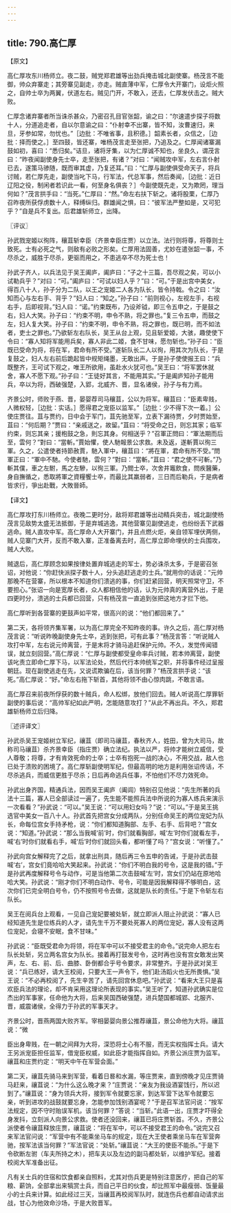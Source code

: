 ```yaml
---
---
---
```

title: 790.高仁厚
---



【原文】

高仁厚攻东川杨师立。夜二鼓，贼党郑君雄等出劲兵掩击城北副使寨。杨茂言不能御，帅众弃寨走；其旁寨见副走，亦走。贼直薄中军，仁厚令大开寨门，设炬火照之，自帅士卒为两翼，伏道左右。贼见门开，不敢入，还去，仁厚发伏击之。贼大败。

仁厚念诸弃寨者所当诛杀甚众，乃密召孔目官张韶，谕之曰：“尔速遣步探子将数十人，分道追走者，自以尔意谕之曰：“仆射幸不出寨，皆不知，汝曹速归，来旦，牙参如常，勿忧也。”［边批：不唯省事，且积德。］韶素长者，众信之，［边批：择而使之。］至四鼓，皆还寨，唯杨茂言走至张把，乃追及之。仁厚闻诸寨漏鼓如初，喜曰：“悉归矣。”诘旦，诸将牙集，以为仁厚诚不知也，坐良久，谓茂言曰：“昨夜闻副使身先士卒，走至张把，有诸？”对曰：“闻贼攻中军，左右言仆射已去，遂策马骖随，既而审其虚，乃复还耳。”曰：“仁厚与副使俱受命天子，将兵讨贼，若仁厚先走，副使当叱下马，行军法，代总军事，然后奏闻，［边批：近日辽阳之役，制闲者若识此一看，何至身名俱丧？］今副使既先走，又为欺罔，理当何如？”茂言拱手曰：“当死。”仁厚曰：“然。”命左右扶下斩之。诸将股栗，仁厚乃召昨夜所获俘虏数十人，释缚纵归。群雄闻之惧，曰：“彼军法严整如是，又可犯乎？”自是兵不复出。后君雄斩师立，出降。

〖评议〗

孙武戮宠姬以徇阵，穰苴斩幸臣（齐景幸臣庄贾）以立法。法行则将尊，将尊则士致死。士有必死之气，则敌有必败之形矣。仁厚用法固善，尤妙在遣张韶一事，不尽杀之，威胜于尽杀，更驱而用之，不患逃卒不尽为死士也！

孙武子齐人，以兵法见于吴王阖庐，阖庐曰：“子之十三篇，吾尽观之矣，可以小试勒兵乎？”对曰：“可。”阖庐曰：“可试以妇人乎？”曰：“可。”于是出宫中美女，得百八十人，孙子分为二队，以王之宠姬二人各为队长，皆令持戟。令之曰：“汝知而心与左右手、背乎？”妇人曰：“知之。”孙子曰：“前则视心，左视左手，右视右手，后即视背。”妇人曰：“诺。”约束既布，乃设斧钺，即三令五申之，于是鼓之右，妇人大笑。孙子曰：“约束不明，申令不熟，将之罪也。”复三令五申，而鼓之左，妇人复大笑。孙子曰：“约束不明，申令不熟，将之罪也，既已明，而不如法者，吏士之罪也。”乃欲斩左右队长，吴王从台上观，见且斩爱姬，大骇，趣使使下令曰：“寡人知将军能用兵矣，寡人非此二姬，食不甘味，愿勿斩也。”孙子曰：“臣既已受命为将，将在军，君命有所不受。”遂斩队长二人以徇，用其次为队长，于是复鼓之，妇人左右前后跪起皆中规矩绳墨，无敢出声。于是孙子使使报王曰：“兵既整齐，王可试下观之，唯王所欲用，虽赴水火犹可也。”吴王曰：“将军罢休就舍，寡人不愿下观。”孙子曰：“王徒好其言，不能用其实。”于是阖庐知孙子能用兵，卒以为将，西破强楚，入郢，北威齐、晋，显名诸侯，孙子与有力焉。

齐景公时，师败于燕、晋，晏婴荐司马穰苴，公以为将军。穰苴曰：“臣素卑贱，人微权轻，［边批：实话。］愿得君之宠臣以监军。”［边批：少不得下次一着。］公使庄贾往。苴与贾约，日中会于军门，苴先驰至军，立表下漏待贾，夕时贾始至，苴曰：“何后期？”贾曰：“亲戚送之，故留。”苴曰：“将受命之日，则忘其家；临军约束，则忘其亲；援枹鼓之急，則忘其身。何相送乎？”召軍正問曰：“軍法期而后至，雲何？”對曰：“當斬。”賈始懼，使人馳報景公求救。未及返，遂斬賈以徇三軍。久之，公遣使者持節赦賈，馳入軍中，穰苴曰：“將在軍，君命有所不受。”問軍正曰：“軍中不馳。今使者馳，雲何？”對曰：“當斬。”苴曰：“君之使不可斬。”乃斬其僕，車之左駙，馬之左驂，以徇三軍。乃閲士卒，次舍井竈飲食，問疾醫藥，身自撫循之，悉取將軍之資糧饗士卒，而最比其羸弱者，三日而后勒兵，于是病者皆求行，爭出赴戰，大敗晉師。

【译文】

高仁厚攻打东川杨师立。夜晚二更时分，敌将郑君雄等出动精兵突击，城北副使杨茂言见敌势太盛无法抵御，于是弃城逃逸，其他营寨见副使逃走，也纷纷丢下武器逃命。贼人直攻中军。高仁厚命人大开寨门，并且点燃火炬，亲自领军埋伏两侧，贼人见寨门大开，反而不敢入寨，正准备离去时，高仁厚立即命埋伏的士兵围攻，贼人大败。

贼退后，高仁厚顾念如果按律处置弃城逃走的军士，势必诛杀太多，于是密召张诏，对他说：“你赶快派探子数十人，分头追赶逃走的士兵。”就用你的话说：“元帅那晚不在营寨，所以根本不知道你们溃逃的事，你们赶紧回营，明天照常守卫，不要担心。”张诏一向是宽厚长者，众人都相信他的话，认为元帅真的离营外出，于是四更时分，溃逃的士兵都已回营，只有杨茂言一直追到张把这地方才拦下他。

高仁厚听到各营寨的更鼓声如平常，很高兴的说：“他们都回来了。”

第二天，各将领齐集军署，以为高仁厚完全不知昨夜的事。许久之后，高仁厚对杨茂言说：“听说昨晚副使身先士卒，逃到张把，可有此事？”杨茂言答：“听说贼人攻打中军，左右说元帅离营，于是末将才骑马追赶保护元帅。不久，发觉传闻错误，就立刻回营。”高仁厚说：“仁厚与副使都受皇命率兵讨贼，若本帅离营，副使该叱责立即命仁厚下马，以军法论处，然后代行本帅统军之职，并将事件经过呈报朝廷。现在副使逃走在先，又说谎欺骗在后，该当何罪？”杨茂言拱手说：“该死。”高仁厚说：“好。”命左右拖下斩首，其他将领不由心惊肉跳，不敢言语。

高仁厚召来前夜所俘获的数十贼兵，命人松绑，放他们回去。贼人听说高仁厚罪斩副使的事后说：“高帅军纪如此严明，怎能随意攻打？”从此不再出兵。不久，郑君雄斩杨师立后归降。

〖述评译文〗

孙武杀吴王宠姬树立军纪，禳苴（即司马禳苴，春秋齐人，姓田，曾为大司马，故称司马禳苴）杀齐景幸臣（指庄贾）确立法纪。执法以严，将帅才能树立威信，受人尊敬；将尊，才有肯效死命的士卒；士卒有抱死一战的决心，不用交战，敌人也已处于溃败的困境了。高仁厚斩副使明军纪，但最高明的地方是利用张诏传话，不尽杀逃兵，而威信更胜于尽杀；日后再命逃兵任事，不怕他们不尽力效死命。

孙武出身齐国，精通兵法，因而吴王阖庐（阖闾）特别召见他说：“先生所著的兵法十三篇，寡人已全部读过一遍了，先生能不能照兵法中所说的为寡人练兵来演示一次看看？”孙武说：“可以。”吴王说：“可以用妇女吗？”说：“可以。”于是吴王挑选官中美女一百八十人。孙武首先把宫女分成两队，分别任命吴王的两位宠妃为队长，命每位宫女手持矛枪，说：“你们都知道胸部、左手、右手、后背吧？”宫女说：“知道。”孙武说：“那么当我喊‘前’时，你们就看胸部，喊‘左’时你们就看左手，喊‘右’时你们就看右手，喊‘后’时你们就回头看，都听懂了吗？”宫女说：“听懂了。”

孙武向宫女解释完了之后，就拿出刑具，随后再三令五申的告诫，于是孙武击鼓喊‘右’，宫女们竟哈哈大笑起来。孙武说：“你们不明白我的号令，这是我的错。”于是孙武再度解释号令与动作，可是当他第二次击鼓喊‘左’时，宫女们仍站在原地哈哈大笑。孙武说：“刚才你们不明白动作、号令，可能是因我解释得不够明白，这次你们已完全明白号令，仍不按照号令去做，这就是队长的责任。”于是下令斩左右队长。

吴王在阅兵台上观看，一见自己宠妃要被处斩，就立即派人阻止孙武说：“寡人已经知道先生是位练兵的人才，请先生千万不要处死寡人的两位宠妃，寡人没有这两位宠妃，会寝不安眠，食不甘味。”

孙武说：“臣既受君命为将领，将在军中可以不接受君主的命令。”说完命人把左右队长处斩，另立两名宫女为队长。接着再打鼓发号令，这时再也没有宫女敢发出笑声，左、右、前、后、曲膝、卧倒都合乎号令要求，非常整齐。于是孙武对吴王说：“兵已练好，请大王校阅，只要大王一声令下，他们赴汤蹈火也无所畏惧。”吴王说：“不必再校阅了，先生辛苦了，请先回宫休息吧。”孙武说：“看来大王只是喜欢臣兵法的理论，却不肯采用这理论所表现的事实。”吴王听了，知道孙武确实是位杰出的军事家，任命他为大将，后来吴国西破强楚，进兵楚国都城郢、北服齐、晋，威震诸侯，全得力于孙武的军事天才。

齐景公时，晋燕两国大败齐军。宰相晏婴向景公推荐禳苴，景公命他为大将。禳苴说：“微

臣出身卑贱，在一朝之间拜为大将，深恐将士心有不服，而无实权指挥士兵。请大王另派宠臣担任监军，借宠臣权威，如此臣才能指挥自如。齐景公派庄贾为监军。禳苴和庄贾约定：“明天中午在军营会面。”

第二天，禳苴先骑马来到军营，看着日晷和水漏，等庄贾来，直到傍晚才见庄贾骑马赶来，禳苴说：“为什么这么晚才来？”庄贾说：“亲友为我设酒宴饯行，所以迟到了。”禳苴说：“身为领兵大将，接到军令就要忘家，到达军营下达军令就要忘亲，听到进攻的战鼓就要忘身，怎能参加饯别酒宴呢？”于是召军法官问说：“按军法规定，因不守时贻误军机，该当何罪？”答说：“当斩。”此语一出，庄贾才吓得全身发抖，立刻派人向景公求救。使者还没回来，禳苴已将庄贾斩首。不久，齐景公派使者令禳苴释放庄贾，禳苴说：“将在军中，可以不接受君王的命令。”说完又召来军法官问说：“军营中有不能乘坐马车的规定，现在大王使者乘坐马车在军营奔驰，按军法该当何罪？”军法官说：“处斩。”禳苴说：“大王的使臣不能杀。”于是下令砍断左驸（车夫所持之木），把车夫以及左边的副马都处斩，以维护军纪。接着校阅大军准备出征。

凡有关士兵的住宿和饮食都亲自照料，尤其对伤兵更是特别注意医疗，把自己的军粮、薪饷，全部拿出来犒赏士兵，而自己平日的伙食，却比照军中最瘦弱、饭量最小的士兵来计算。如此经过三天，当禳苴再校阅军队时，就连伤兵也都自动请求出战，甘心为他效命沙场，于是大败晋军。